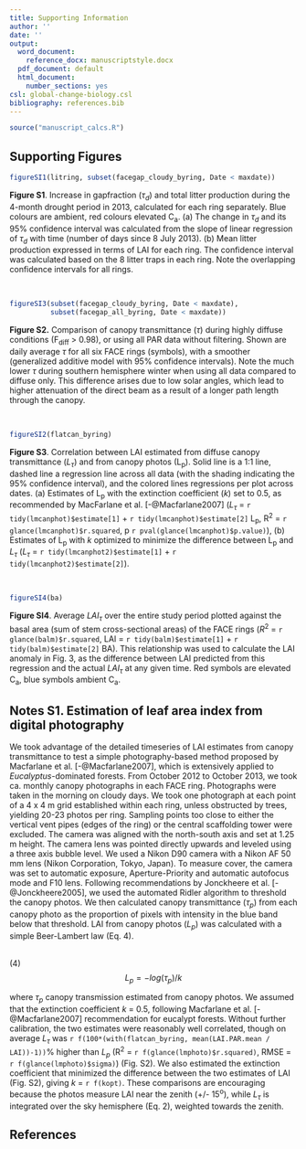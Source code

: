```yaml
---
title: Supporting Information
author: ''
date: ''
output:
  word_document:
    reference_docx: manuscriptstyle.docx
  pdf_document: default
  html_document:
    number_sections: yes
csl: global-change-biology.csl
bibliography: references.bib
---
```


```r
source("manuscript_calcs.R")
```

## Supporting Figures
 
 
```r
figureSI1(litring, subset(facegap_cloudy_byring, Date < maxdate))
```

**Figure S1**. Increase in gapfraction ($\tau_d$) and total litter production during the 4-month drought period in 2013, calculated for each ring separately. Blue colours are ambient, red colours elevated C~a~. (a) The change in  $\tau_d$ and its 95% confidence interval was calculated from the slope of linear regression of $\tau_d$ with time (number of days since 8 July 2013). (b) Mean litter production expressed in terms of LAI for each ring. The confidence interval was calculated based on the 8 litter traps in each ring. Note the overlapping confidence intervals for all rings.

  
\
```r
figureSI3(subset(facegap_cloudy_byring, Date < maxdate), 
          subset(facegap_all_byring, Date < maxdate))
```

**Figure S2.** Comparison of canopy transmittance ($\tau$) during highly diffuse conditions (F~diff~ > 0.98), or using all PAR data without filtering. Shown are daily average $\tau$ for all six FACE rings (symbols), with a smoother (generalized additive model with 95% confidence intervals). Note the much lower $\tau$ during southern hemisphere winter when using all data compared to diffuse only. This difference arises due to low solar angles, which lead to higher attenuation of the direct beam as a result of a longer path length through the canopy.



\
```r
figureSI2(flatcan_byring)
```

**Figure S3**. Correlation between LAI estimated from diffuse canopy transmittance ($L_\tau$) and from canopy photos (L~p~). Solid line is a 1:1 line, dashed line a regression line across all data (with the shading indicating the 95% confidence interval), and the colored lines regressions per plot across dates. (a) Estimates of L~p~ with the extinction coefficient (*k*) set to 0.5, as recommended by MacFarlane et al. [-@Macfarlane2007] ($L_\tau$ = `r tidy(lmcanphot)$estimate[1]` + `r tidy(lmcanphot)$estimate[2]` L~p~, R^2^ = `r glance(lmcanphot)$r.squared`, p `r pval(glance(lmcanphot)$p.value)`), (b) Estimates of L~p~ with *k* optimized to minimize the difference between L~p~ and $L_\tau$ ($L_\tau$ = `r tidy(lmcanphot2)$estimate[1]` + `r tidy(lmcanphot2)$estimate[2]`).
  
\
```r
figureSI4(ba)
```

**Figure SI4**. Average $LAI_\tau$ over the entire study period plotted against the basal area (sum of stem cross-sectional areas) of the FACE rings ($R^2$ = `r glance(balm)$r.squared`, LAI = `r tidy(balm)$estimate[1]` + `r tidy(balm)$estimate[2]` BA). This relationship was used to calculate the LAI anomaly in Fig. 3, as the difference between LAI predicted from this regression and the actual $LAI_\tau$ at any given time. Red symbols are elevated C~a~, blue symbols ambient C~a~.


## Notes S1. Estimation of leaf area index from digital photography

We took advantage of the detailed timeseries of LAI estimates from canopy transmittance to test a simple photography-based method proposed by Macfarlane et al. [-@Macfarlane2007], which is extensively applied to *Eucalyptus*-dominated forests. From October 2012 to October 2013, we took ca. monthly canopy photographs in each FACE ring. Photographs were taken in the morning on cloudy days. We took one photograph at each point of a 4 x 4 m grid established within each ring, unless obstructed by trees, yielding 20-23 photos per ring. Sampling points too close to either the vertical vent pipes (edges of the ring) or the central scaffolding tower were excluded. The camera was aligned with the north-south axis and set at 1.25 m height.  The camera lens was pointed directly upwards and leveled using a three axis bubble level. We used a Nikon D90 camera with a Nikon AF 50 mm lens (Nikon Corporation, Tokyo, Japan). To measure cover, the camera was set to automatic exposure, Aperture-Priority and automatic autofocus mode and F10 lens. Following recommendations by Jonckheere et al. [-@Jonckheere2005], we used the automated Ridler algorithm to threshold the canopy photos. We then calculated canopy transmittance ($\tau_p$) from each canopy photo as the proportion of pixels with intensity in the blue band below that threshold. LAI from canopy photos ($L_p$) was calculated with a simple Beer-Lambert law (Eq. 4).

\
(4) 
$$L_p = -log(\tau_p)/k$$
  
  where $\tau_p$ canopy transmission estimated from canopy photos. We assumed that the extinction coefficient *k* = 0.5, following Macfarlane et al. [-@Macfarlane2007] recommendation for eucalypt forests. Without further calibration, the two estimates were reasonably well correlated, though on average $L_\tau$ was `r f(100*(with(flatcan_byring, mean(LAI.PAR.mean / LAI))-1))`% higher than $L_p$ (R^2^ = `r f(glance(lmphoto)$r.squared)`, RMSE = `r f(glance(lmphoto)$sigma)`) (Fig. S2). We also estimated the extinction coefficient that minimized the difference between the two estimates of LAI (Fig. S2), giving *k* = `r f(kopt)`. These comparisons are encouraging because the photos measure LAI near the zenith (+/- 15^o^), while $L_\tau$ is integrated over the sky hemisphere (Eq. 2), weighted towards the zenith. 
  

## References

  